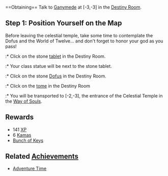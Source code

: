 {{Questbox
 |starting=Talk to [[Ganymede]] at [-3,-3]
 |level=2
 |prerequisites=[[The Watchful Eyes of the Gods]]
 |recommended=2
 |rewards= 141 [[XP]], 6 [[Kama]]s, [[Bunch of Keys]]
 |items=None
 |sequel=None
 |repeatable=No
}}
<br style="clear:both" />
==Obtaining==
Talk to [[Ganymede]] at [-3,-3] in the [[Destiny Room]].
{{dialog|text=Those who want to fulfil their destiny must know who they really are. You must ask yourself three questions. Who are you? What do you want? Where will you go? You will find the answers in this room.
; Search for answers.
}}

==Step 1: Position Yourself on the Map==
; Before leaving the celestial temple, take some time to contemplate the Dofus and the World of Twelve... and don't forget to honor your god as you pass!
{{queststep|Find out more about your identity.}}
:* Click on the stone [[Stone Tablet|tablet]] in the Destiny Room.
{{dialog|text=You are a desciple of the god [God Name].
}}
:* Your class statue will be next to the stone tablet.
{{queststep|Find out more about your objective.}}
:* Click on the stone [[Stone Dofus|Dofus]] in the Destiny Room.
{{dialog|text=Your objective: find the 6 Primordial Dofus.
}}
{{queststep|Find out more about your destination.}}
:* Click on the [[Tome|tome]] in the Destiny Room
{{dialog|text=Your destination: the lands of Incarnam, and then the World of Twelve!
}}
{{queststep|Talk to Ganymede again.}}
{{dialog|text=Your training is complete. It's time for you to leave... When you exit the temple, you'll be in the land of Incarnam. Explore its every nook and cranny; talk to the inhabitants. Your first adventures await! When the time is right, you'll go through a magical portal to the world of Twelve.
; Thank Ganymede for his help.
Before you go, I have one final gift for you. Take this magic bunch of keys, it will open dungeon doors for you. These dark places are home to incredible creatures, and maybe the Dofus, who can say?
; Take the Bunch of Keys.
Good luck [Character Name]! May the gods watch over you and your destiny be fulfilled!
; Leave the Celestial Temple.
}}
:* You will be transported to [-2,-3], the entrance of the Celestial Temple in the [[Way of Souls]].

==Rewards==
* 141 [[XP]]
* 6 [[Kama]]s
* [[Bunch of Keys]]

==Related [[Achievement]]s==
* [[Adventure Time]]

